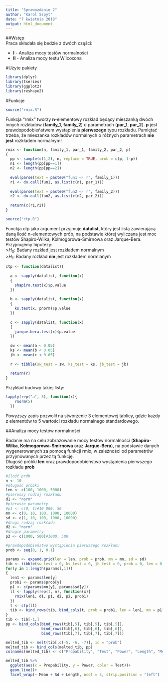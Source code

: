 ```yaml
---
title: "Sprawozdanie 2"
author: "Karol Szpyt"
date: "7 kwietnia 2018"
output: html_document
---
```

##Wstęp  
Praca składała się bedzie z dwóch części:  
  
  * **I**  - Analiza mocy testów normalności  
  * **II** - Analiza mocy testu Wilcoxona

#Użyte pakiety
```r
library(dplyr)
library(tseries)
library(ggplot2)
library(reshape2)
```
#Funkcje  
```r
source("rmix.R")
```
Funkcja "rmix" tworzy **n**-elementowy rozkład będący mieszanką dwóch innych rozkładów (**family_1**, **family_2**) o parametrach (**par_1**, **par_2**). **p** jest prawdopodobieństwem wystąpienia **pierwszego** typu rozkładu. Pamiętać trzeba, że mieszanka rozkładów normalnych o różnych parametrach **nie jest** rozkładem normalnym!
```r
rmix <- function(n, family_1, par_1, family_2, par_2, p)
{
  pp <- sample(c(1,2), n, replace = TRUE, prob = c(p, 1-p))
  n1 <- length(pp[pp==1])
  n2 <- length(pp[pp==2])
  
  eval(parse(text = paste0("fun1 <- r", family_1)))
  r1 <- do.call(fun1, as.list(c(n1, par_1)))
  
  eval(parse(text = paste0("fun2 <- r", family_2)))
  r2 <- do.call(fun2, as.list(c(n2, par_2)))
  
  return(c(r1,r2))
}
```
```r
source("ctp.R")
```
Funckja ctp jako argument przyjmuje **datalist**, który jest listą zawierającą daną ilość n-elementowych prób, na podstawie której wyliczana jest moc testów Shapiro-Wilka, Kołmogorowa-Smirnowa oraz Jarque-Bera.
Przyjmujemy hipotezy:  
>$H_0$: Badany rozkład jest rozkładem normalnym  
>$H_1$: Badany rozkład **nie** jest rozkładem normlanym
```r
ctp <- function(datalist){
  
  a <- sapply(datalist, function(x)
  {
    shapiro.test(x)$p.value
  })
  
  b <- sapply(datalist, function(x)
  {
    ks.test(x, pnorm)$p.value
  })
  
  c <- sapply(datalist, function(x)
  {
    jarque.bera.test(x)$p.value
  })
  
  sw <- mean(a < 0.05)
  ks <- mean(b < 0.05)
  jb <- mean(c < 0.05)
  
  r <- tibble(sw_test = sw, ks_test = ks, jb_test = jb)
  
  return(r)
}

```
  
  
Przykład budowy takiej listy:  
```r
lapply(rep("a", 3), function(x){
    rnorm(5)
  })
```  
Powyższy zapis pozwolił na stworzenie 3 elementowej tablicy, gdzie każdy z elementów to 5 wartości rozkładu normalnego standardowego.  

##Analiza mocy testów normalności  

Badanie ma na celu zobrazowanie mocy testów normalności (**Shapiro-Wilka**, **Kołmogorowa-Smirnowa** oraz **Jarque-Bera**), na podstawie danych wygenerowanych za pomocą funkcji rmix, w zależności od parametrów przyjmowanych przez tą funkcję.  
Długość próbki **len** oraz prawdopodobieństwo wystąpienia pierwszego rozkładu **prob**
```r
#ilość prób
n <- 10
#długość próbki
len <- c(100, 1000, 5000)
#pierwszy rodzaj rozkładu
d1 <- "norm"
#pierwsze parametry
#p1 <- c(0, 1)#10 000, 50
mn <- c(0, 10, 100, 1000, 10000)
sd <- c(1, 10, 100, 1000, 10000)
#drugi rodzaj rozkładu
d2 <- "norm"
#drugie parametry
p2 <- c(1000, 500)#1000, 500

#prawdopodobieństwo wystąpienia pierwszego rozkładu
prob <- seq(0, 1, 0.1)
```

```r
params <- expand.grid(len = len, prob = prob, mn = mn, sd = sd)
tib <- tibble(sw_test = 0, ks_test = 0, jb_test = 0, prob = 0, len = 0, mn = 0, sd = 0)
for(y in 1:length(params[,1]))
{
  len1 <- params$len[y]
  prob1 <- params$prob[y]
  p1 <- c(params$mn[y], params$sd[y])
  ll <- lapply(rep(1, n), function(x){
    rmix(len1, d1, p1, d2, p2, prob1)
  })
  t <- ctp(ll)
  tib <- bind_rows(tib, bind_cols(t, prob = prob1, len = len1, mn = p1[1], sd = p1[2]))
}
tib <- tib[-1,]
pp <- bind_cols(bind_rows(tib[,5], tib[,5], tib[,5]),
                bind_rows(tib[,6], tib[,6], tib[,6]),
                bind_rows(tib[,7], tib[,7], tib[,7]))

melted_tib <- melt(tib[,c(-5, -6, -7)], id = "prob")
melted_tib <- bind_cols(melted_tib, pp)
colnames(melted_tib) <- c("Propability", "Test", "Power", "Length", "Mean", "Sd")
```
```r
melted_tib %>%
  ggplot(aes(x = Propability, y = Power, color = Test))+
  geom_line()+
  facet_wrap(~ Mean + Sd + Length, ncol = 5, strip.position = "left")
``` 



